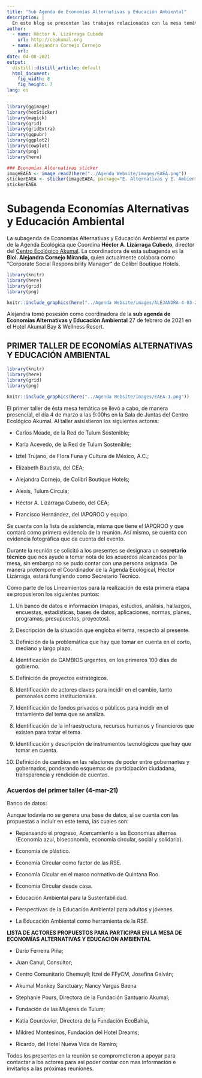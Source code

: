 ```yaml
---
title: "Sub Agenda de Economías Alternativas y Educación Ambiental"
description: |
  En este blog se presentan los trabajos relacionados con la mesa temática TRANSVERSAL de Economías Alternativas y Educación Ambiental.
author:
  - name: Héctor A. Lizárraga Cubedo
    url: http://ceakumal.org
  - name: Alejandra Cornejo Cornejo
    url: 
date: 04-08-2021
output:
  distill::distill_article: default
  html_document: 
    fig_width: 8
    fig_height: 7
lang: es
---
```



```r

library(ggimage)
library(hexSticker)
library(magick)
library(grid)
library(gridExtra)
library(ggpubr)
library(ggplot2)
library(cowplot)
library(png)
library(here)

### Economías Alternativas sticker
imageEAEA <- image_read2(here("../Agenda Website/images/EAEA.png"))
stickerEAEA <- sticker(imageEAEA, package="E. Alternativas y E. Ambiental", dpi = 600, p_size=6,p_color = "#f7c326",p_x = 1,p_y = 1.43, s_x=1, s_y=.9, s_width=9, s_height =1, asp = .5, h_size = 3, h_color = "#f7e626", h_fill = "#FFFFFF", bg = "transparent",url = "http://www.pngall.com/?p=53795; www.iapqroo.org.mx; https://www.ahtulum.com", u_size = 1.4)
stickerEAEA

```


# Subagenda Economías Alternativas y Educación Ambiental


 La subagenda de Economías Alternativas y Educación Ambiental es parte de la Agenda Ecológica que Coordina **Héctor A. Lizárraga Cubedo**, director del [Centro Ecológico Akumal](htpp://ceakumal.org). La coordinadora de esta subagenda es la **Biol. Alejandra Cornejo Miranda**, quien actualmente colabora como "Corporate Social Responsibility Manager" de Colibrí Boutique Hotels.


```r
library(knitr)
library(here)
library(grid)
library(png)

knitr::include_graphics(here("../Agenda Website/images/ALEJANDRA-4-03-21.jpeg"))

```

Alejandra tomó posesión como coordinadora de la **sub agenda de Economías Alternativas y Educación Ambiental**  27 de febrero de 2021 en el Hotel Akumal Bay & Wellness Resort.


## PRIMER TALLER DE ECONOMÍAS ALTERNATIVAS Y EDUCACIÓN AMBIENTAL


```r
library(knitr)
library(here)
library(grid)
library(png)

knitr::include_graphics(here("../Agenda Website/images/EAEA-1.png"))

```


 El primer taller de ésta mesa temática se llevó a cabo, de manera presencial, el día 4 de marzo a las 9:00hs en la Sala de Juntas del Centro Ecológico Akumal. Al taller asisistieron los siguientes actores:
 
 - Carlos Meade, de la Red de Tulum Sostenible;
 
 - Karla Acevedo, de la Red de Tulum Sostenible;
 
 - Iztel Trujano, de Flora Funa y Cultura de México, A.C.;
 
 - Elizabeth Bautista, del CEA;
 
 - Alejandra Cornejo, de Colibrí Boutique Hotels;
 
 - Alexis, Tulum Circula;
 
 - Héctor A. Lizárraga Cubedo, del CEA;
 
 - Francisco Hernández, del IAPQROO y equipo.
 
 
 Se cuenta con la lista de asistencia, misma que tiene el IAPQROO y que contará como primera evidencia de la reunión. Así mismo, se cuenta con evidencia fotográfica que da cuenta del evento.
 

Durante la reunión se solicitó a los presentes se designara un  **secretario técnico** que nos ayude a tomar nota de los acuerdos alcanzados por la mesa, sin embargo no se pudo contar con una persona asignada. De manera protempore el Coordinador de la Agenda Ecológical, Héctor Lizárraga, estará fungiendo como Secretario Técnico.


Como parte de los Lineamientos para la realización de esta primera etapa se propusieron los siguientes puntos:


1. Un banco de datos e información (mapas, estudios, análisis, hallazgos, encuestas, estadísticas,  bases de datos, aplicaciones, normas, planes, programas, presupuestos, proyectos).

2. Descripción de la situación que engloba el tema, respecto al presente.

3. Definición de la problemática que hay que tomar en cuenta en el corto, mediano y largo plazo.

4. Identificación de CAMBIOS urgentes, en los primeros 100 días de gobierno.

5. Definición de proyectos estratégicos.

6. Identificación de actores claves para incidir en el cambio, tanto personales como institucionales.

7. Identificación de fondos privados o públicos para incidir en el tratamiento del tema que se analiza.

8. Identificación de la infraestructura, recursos humanos y financieros que existen para tratar el tema.

9. Identificación y descripción de instrumentos tecnológicos que hay que tomar en cuenta.

10. Definición de cambios en las relaciones de poder entre gobernantes y gobernados, ponderando esquemas de participación ciudadana, transparencia y rendición de cuentas.



### Acuerdos del primer taller (4-mar-21)



 Banco de datos:

Aunque todavía no se genera una base de datos, si se cuenta con las propuestas a incluir en este tema, las cuales son:

- Repensando el progreso, Acercamiento a las Economías alternas (Economía azul, bioeconomía, economía circular, social y solidaria).

- Economía de plástico.

- Economía Circular como factor de las RSE.

- Economía Cicular en el marco normativo de Quintana Roo.

- Economía Circular desde casa.

- Educación Ambiental para la Sustentabilidad.

- Perspectivas de la Educación Ambiental para adultos y jóvenes.

- La Educación Ambiental como herramienta de la RSE.



 **LISTA DE ACTORES PROPUESTOS PARA PARTICIPAR EN LA MESA DE ECONOMÍAS ALTERNATIVAS Y EDUCACIÓN AMBIENTAL**
 
 - Darío Ferreira Piña;
 
 - Juan Canul, Consultor;
 
 - Centro Comunitario Chemuyil; Itzel de FFyCM, Josefina Galván;
 
 - Akumal Monkey Sanctuary; Nancy Vargas Baena 
 
 - Stephanie Pours, Directora de la Fundación Santuario Akumal; 
 
 - Fundación de las Mujeres de Tulum;
 
 - Katia Courdovier, Directora de la Fundación EcoBahía, 
 
 - Mildred Montesinos, Fundación del Hotel Dreams; 
 
 - Ricardo, del Hotel Nueva Vida de Ramiro;
 

 Todos los presentes en la reunión se comprometieron a apoyar para contactar a los actores para así poder contar con mas información e invitarlos a las próximas reuniones.
 


